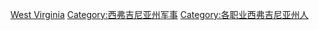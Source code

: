 {{GeoGroupTemplate}}
{{Commons category|Military people of West Virginia}}
[[Category:美国各州军人|West Virginia]]
[[Category:西弗吉尼亚州军事|Category:西弗吉尼亚州军事]]
[[Category:各职业西弗吉尼亚州人|Category:各职业西弗吉尼亚州人]]